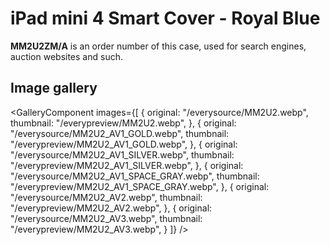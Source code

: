
# iPad mini 4 Smart Cover - Royal Blue

<Callout type='info' emoji='👉🏻'>**MM2U2ZM/A** is an order number of this case, used for search engines, auction websites and such.</Callout>

## Image gallery

<GalleryComponent
    images={[
      {
        original: "/everysource/MM2U2.webp",
        thumbnail: "/everypreview/MM2U2.webp",
      },
      {
        original: "/everysource/MM2U2_AV1_GOLD.webp",
        thumbnail: "/everypreview/MM2U2_AV1_GOLD.webp",
      },
      {
        original: "/everysource/MM2U2_AV1_SILVER.webp",
        thumbnail: "/everypreview/MM2U2_AV1_SILVER.webp",
      },
      {
        original: "/everysource/MM2U2_AV1_SPACE_GRAY.webp",
        thumbnail: "/everypreview/MM2U2_AV1_SPACE_GRAY.webp",
      },
      {
        original: "/everysource/MM2U2_AV2.webp",
        thumbnail: "/everypreview/MM2U2_AV2.webp",
      },
      {
        original: "/everysource/MM2U2_AV3.webp",
        thumbnail: "/everypreview/MM2U2_AV3.webp",
      }
    ]}
  />
